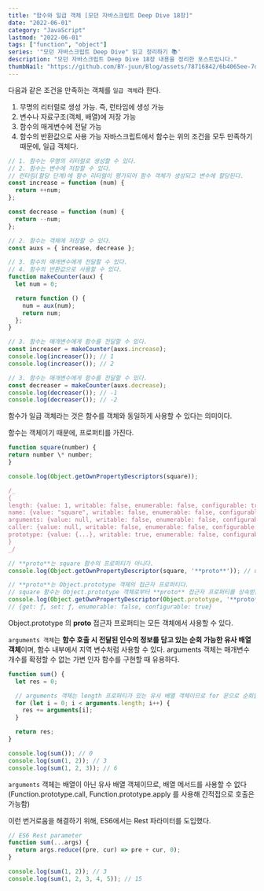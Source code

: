```yaml
---
title: "함수와 일급 객체 [모던 자바스크립트 Deep Dive 18장]"
date: "2022-06-01"
category: "JavaScript"
lastmod: "2022-06-01"
tags: ["function", "object"]
series: '"모던 자바스크립트 Deep Dive" 읽고 정리하기 📚'
description: "모던 자바스크립트 Deep Dive 18장 내용을 정리한 포스트입니다."
thumbNail: "https://github.com/BY-juun/Blog/assets/78716842/6b4065ee-7d44-4580-899f-58dafcb8b5a7"
---
```


다음과 같은 조건을 만족하는 객체를 `일급 객체`라 한다.

1. 무명의 리터럴로 생성 가능. 즉, 런타임에 생성 가능
2. 변수나 자료구조(객체, 배열)에 저장 가능
3. 함수의 매게변수에 전달 가능
4. 함수의 반환값으로 사용 가능
   자바스크립트에서 함수는 위의 조건을 모두 만족하기 때문에, 일급 객체다.

```js
// 1. 함수는 무명의 리터럴로 생성할 수 있다.
// 2. 함수는 변수에 저장할 수 있다.
// 런타임(할당 단계)에 함수 리터럴이 평가되어 함수 객체가 생성되고 변수에 할당된다.
const increase = function (num) {
  return ++num;
};

const decrease = function (num) {
  return --num;
};

// 2. 함수는 객체에 저장할 수 있다.
const auxs = { increase, decrease };

// 3. 함수의 매개변수에게 전달할 수 있다.
// 4. 함수의 반환값으로 사용할 수 있다.
function makeCounter(aux) {
  let num = 0;

  return function () {
    num = aux(num);
    return num;
  };
}

// 3. 함수는 매개변수에게 함수를 전달할 수 있다.
const increaser = makeCounter(auxs.increase);
console.log(increaser()); // 1
console.log(increaser()); // 2

// 3. 함수는 매개변수에게 함수를 전달할 수 있다.
const decreaser = makeCounter(auxs.decrease);
console.log(decreaser()); // -1
console.log(decreaser()); // -2
```

함수가 일급 객체라는 것은 함수를 객체와 동일하게 사용할 수 있다는 의미이다.

함수는 객체이기 때문에, 프로퍼티를 가진다.

```js
function square(number) {
return number \* number;
}

console.log(Object.getOwnPropertyDescriptors(square));

/_
{
length: {value: 1, writable: false, enumerable: false, configurable: true},
name: {value: "square", writable: false, enumerable: false, configurable: true},
arguments: {value: null, writable: false, enumerable: false, configurable: false},
caller: {value: null, writable: false, enumerable: false, configurable: false},
prototype: {value: {...}, writable: true, enumerable: false, configurable: false}
}
_/

// **proto**는 square 함수의 프로퍼티가 아니다.
console.log(Object.getOwnPropertyDescriptor(square, '**proto**')); // undefined

// **proto**는 Object.prototype 객체의 접근자 프로퍼티다.
// square 함수는 Object.prototype 객체로부터 **proto** 접근자 프로퍼티를 상속받는다.
console.log(Object.getOwnPropertyDescriptor(Object.prototype, '**proto**'));
// {get: ƒ, set: ƒ, enumerable: false, configurable: true}
```

Object.prototype 의 **proto** 접근자 프로퍼티는 모든 객체에서 사용할 수 있다.

`arguments 객체`는 **함수 호출 시 전달된 인수의 정보를 담고 있는 순회 가능한 유사 배열 객체**이며, 함수 내부에서 지역 변수처럼 사용할 수 있다.
arguments 객체는 매개변수 개수를 확정할 수 없는 가변 인자 함수를 구현할 때 유용하다.

```js
function sum() {
  let res = 0;

  // arguments 객체는 length 프로퍼티가 있는 유사 배열 객체이므로 for 문으로 순회할 수 있다.
  for (let i = 0; i < arguments.length; i++) {
    res += arguments[i];
  }

  return res;
}

console.log(sum()); // 0
console.log(sum(1, 2)); // 3
console.log(sum(1, 2, 3)); // 6
```

`arguments` 객체는 배열이 아닌 유사 배열 객체이므로, 배열 메서드를 사용할 수 없다 (Function.prototype.call, Function.prototype.apply 를 사용해 간적접으로 호출은 가능함)

이런 번거로움을 해결하기 위해, ES6에서는 Rest 파라미터를 도입했다.

```js
// ES6 Rest parameter
function sum(...args) {
  return args.reduce((pre, cur) => pre + cur, 0);
}

console.log(sum(1, 2)); // 3
console.log(sum(1, 2, 3, 4, 5)); // 15
```
